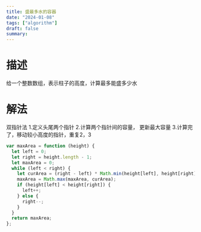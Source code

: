 ```yaml
---
title: 盛最多水的容器
date: "2024-01-08"
tags: ["algorithm"]
draft: false
summary:
---
```


# 描述
给一个整数数组，表示柱子的高度，计算最多能盛多少水


# 解法
双指针法
1.定义头尾两个指针
2.计算两个指针间的容量， 更新最大容量
3.计算完了，移动较小高度的指针，重复2，3

```js
var maxArea = function (height) {
  let left = 0;
  let right = height.length - 1;
  let maxArea = 0;
  while (left < right) {
    let curArea = (right - left) * Math.min(height[left], height[right]);
    maxArea = Math.max(maxArea, curArea);
    if (height[left] < height[right]) {
      left++;
    } else {
      right--;
    }
  }
  return maxArea;
};

```
